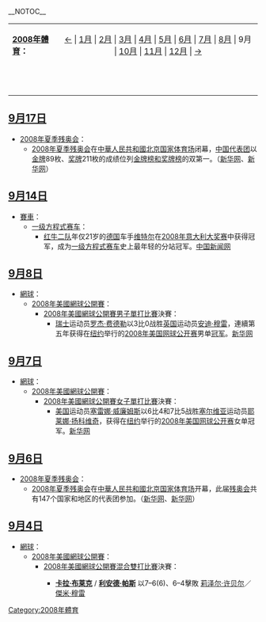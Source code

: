 <noinclude>__NOTOC__
{{monthInSport|2008|9}}
{| border="0" cellspacing="0" cellpadding="0" width="70%"
|- 
|'''[[2008年體育|2008年體育]]：'''
| align="center" | [[2007年12月體育|←]] | [[2008年1月體育|1月]] | [[2008年2月體育|2月]] | [[2008年3月體育|3月]] | [[2008年4月體育|4月]] | [[2008年5月體育|5月]] | [[2008年6月體育|6月]] | [[2008年7月體育|7月]] | [[2008年8月體育|8月]] | 9月 | [[2008年10月體育|10月]] | [[2008年11月體育|11月]] | [[2008年12月體育|12月]] | [[2009年1月體育|→]] 
|-----
|   ||  
|}</noinclude>
== [[9月17日|9月17日]] ==
*[[2008年夏季残奥会|2008年夏季残奥会]]：
**[[2008年夏季残奥会|2008年夏季残奥会]]在[[中華人民共和國|中華人民共和國]][[北京|北京]][[国家体育场_(北京)|国家体育场]]闭幕，[[2008年夏季残奥会中国代表团|中国代表团]]以[[金牌|金牌]]89枚、[[奖牌|奖牌]]211枚的成绩位列[[2008年夏季殘奧會獎牌榜|金牌榜和奖牌榜]]的双第一。（[http://news.xinhuanet.com/olympics/2008-09/17/content_10056184.htm 新华网]{{Wayback|url=http://news.xinhuanet.com/olympics/2008-09/17/content_10056184.htm |date=20090113114421 }}、[http://news.xinhuanet.com/olympics/2008-09/17/content_10054684.htm 新华网]{{Wayback|url=http://news.xinhuanet.com/olympics/2008-09/17/content_10054684.htm |date=20090113143737 }}）
== [[9月14日|9月14日]] ==
*[[賽車|賽車]]：
**[[一级方程式赛车|一级方程式赛车]]：
***[[红牛二队|红牛二队]]年仅21岁的[[德国|德国]]车手[[賽巴斯蒂安·維泰爾|维特尔]]在[[2008年意大利大奖赛|2008年意大利大奖赛]]中获得冠军，成为[[一级方程式赛车|一级方程式赛车]]史上最年轻的分站冠军。[http://www.chinanews.com.cn/ty/qtfa/news/2008/09-15/1382057.shtml 中国新闻网]{{Wayback|url=http://www.chinanews.com.cn/ty/qtfa/news/2008/09-15/1382057.shtml |date=20080928120204 }}
== [[9月8日|9月8日]] ==
*[[網球|網球]]：
**[[2008年美國網球公開賽|2008年美國網球公開賽]]：
***[[2008年美國網球公開賽男子單打比賽|2008年美國網球公開賽男子單打比賽]]決賽：
****[[瑞士|瑞士]]运动员[[罗杰·费德勒|罗杰·费德勒]]以3比0战胜[[英国|英国]]运动员[[安迪·穆雷|安迪·穆雷]]，連續第五年获得在[[纽约|纽约]]举行的[[2008年美国网球公开赛|2008年美国网球公开赛]]男单[[冠军|冠军]]。[http://news.xinhuanet.com/sports/2008-09/09/content_9867441.htm 新华网]
== [[9月7日|9月7日]] ==
*[[網球|網球]]：
**[[2008年美國網球公開賽|2008年美國網球公開賽]]：
***[[2008年美國網球公開賽女子單打比賽|2008年美國網球公開賽女子單打比賽]]決賽：
****[[美国|美国]]运动员[[塞雷娜·威廉姆斯|塞雷娜·威廉姆斯]]以6比4和7比5战胜[[塞尔维亚|塞尔维亚]]运动员[[耶莱娜·扬科维奇|耶莱娜·扬科维奇]]，获得在[[纽约|纽约]]举行的[[2008年美国网球公开赛|2008年美国网球公开赛]]女单冠军。[http://news.xinhuanet.com/sports/2008-09/08/content_9849304.htm 新华网]
== [[9月6日|9月6日]] ==
*[[2008年夏季残奥会|2008年夏季残奥会]]：
**[[2008年夏季残奥会|2008年夏季残奥会]]在[[中華人民共和國|中華人民共和國]][[北京|北京]][[国家体育场_(北京)|国家体育场]]开幕，此届[[残奥会|残奥会]]共有147个国家和地区的代表团参加。（[http://news.xinhuanet.com/olympics/2008-09/06/content_9810767.htm 新华网]{{Wayback|url=http://news.xinhuanet.com/olympics/2008-09/06/content_9810767.htm |date=20080910045706 }}、[http://news.xinhuanet.com/olympics/2008-09/06/content_9810513.htm 新华网]{{Wayback|url=http://news.xinhuanet.com/olympics/2008-09/06/content_9810513.htm |date=20080910024039 }}）
== [[9月4日|9月4日]] ==
*[[網球|網球]]：
**[[2008年美國網球公開賽|2008年美國網球公開賽]]：
***[[2008年美國網球公開賽混合雙打比賽|2008年美國網球公開賽混合雙打比賽]]決賽：
****{{flagicon|ZIM}} '''[[卡拉·布莱克|卡拉·布莱克]]''' / {{flagicon|IND}} '''[[利安德·帕斯|利安德·帕斯]]''' 以7–6(6)、6–4擊敗 {{flagicon|USA}} [[莉泽尔·许贝尔|莉泽尔·许贝尔]]／{{flagicon|GBR}} [[傑米·穆雷|傑米·穆雷]] 
<noinclude>
[[Category:2008年體育|Category:2008年體育]]
</noinclude>